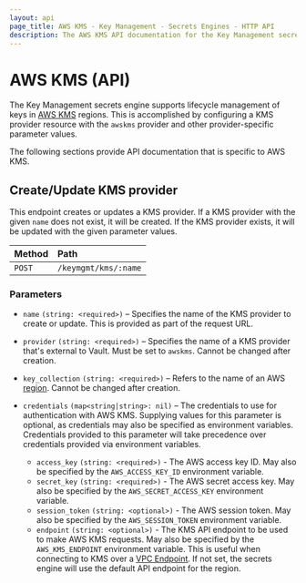 ```yaml
---
layout: api
page_title: AWS KMS - Key Management - Secrets Engines - HTTP API
description: The AWS KMS API documentation for the Key Management secrets engine.
---
```


# AWS KMS (API)

The Key Management secrets engine supports lifecycle management of keys in [AWS KMS](https://aws.amazon.com/kms/)
regions. This is accomplished by configuring a KMS provider resource with the `awskms` provider and
other provider-specific parameter values.

The following sections provide API documentation that is specific to AWS KMS.

## Create/Update KMS provider

This endpoint creates or updates a KMS provider. If a KMS provider with the given `name`
does not exist, it will be created. If the KMS provider exists, it will be updated with
the given parameter values.

| Method | Path                 |
| :----- | :------------------- |
| `POST` | `/keymgmt/kms/:name` |

### Parameters

- `name` `(string: <required>)` – Specifies the name of the KMS provider to create or update.
  This is provided as part of the request URL.

- `provider` `(string: <required>)` – Specifies the name of a KMS provider that's external to
  Vault. Must be set to `awskms`. Cannot be changed after creation.

- `key_collection` `(string: <required>)` – Refers to the name of an AWS
  [region](https://aws.amazon.com/about-aws/global-infrastructure/regions_az/?p=ngi&loc=2).
  Cannot be changed after creation.

- `credentials` `(map<string|string>: nil)` – The credentials to use for authentication with
  AWS KMS. Supplying values for this parameter is optional, as credentials may also be specified
  as environment variables. Credentials provided to this parameter will take precedence over
  credentials provided via environment variables.

  - `access_key` `(string: <required>)` - The AWS access key ID. May also be specified
    by the `AWS_ACCESS_KEY_ID` environment variable.
  - `secret_key` `(string: <required>)` - The AWS secret access key. May also be specified
    by the `AWS_SECRET_ACCESS_KEY` environment variable.
  - `session_token` `(string: <optional>)` - The AWS session token. May also be specified
    by the `AWS_SESSION_TOKEN` environment variable.
  - `endpoint` `(string: <optional>)` - The KMS API endpoint to be used to make AWS KMS
    requests. May also be specified by the `AWS_KMS_ENDPOINT` environment variable. This
    is useful when connecting to KMS over a [VPC Endpoint](https://docs.aws.amazon.com/kms/latest/developerguide/kms-vpc-endpoint.html).
    If not set, the secrets engine will use the default API endpoint for the region.
